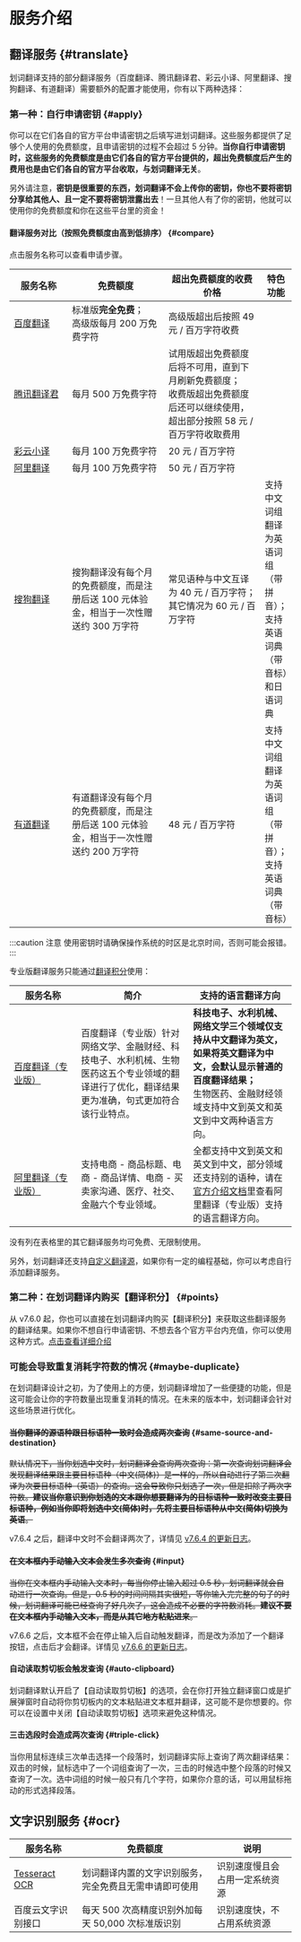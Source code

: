 # 服务介绍

## 翻译服务 {#translate}

划词翻译支持的部分翻译服务（百度翻译、腾讯翻译君、彩云小译、阿里翻译、搜狗翻译、有道翻译）需要额外的配置才能使用，你有以下两种选择：

### 第一种：自行申请密钥 {#apply}

你可以在它们各自的官方平台申请密钥之后填写进划词翻译。这些服务都提供了足够个人使用的免费额度，且申请密钥的过程不会超过 5 分钟。**当你自行申请密钥时，这些服务的免费额度是由它们各自的官方平台提供的，超出免费额度后产生的费用也是由它们各自的官方平台收取，与划词翻译无关**。

另外请注意，**密钥是很重要的东西，划词翻译不会上传你的密钥，你也不要将密钥分享给其他人、且一定不要将密钥泄露出去**！一旦其他人有了你的密钥，他就可以使用你的免费额度和你在这些平台里的资金！

#### 翻译服务对比（按照免费额度由高到低排序） {#compare}

点击服务名称可以查看申请步骤。

<table>
  <colgroup>
    <col width='120' />
    <col width='200' />
    <col width='200' />
  </colgroup>
  <thead>
    <tr>
      <th>服务名称</th>
      <th>免费额度</th>
      <th>超出免费额度的收费价格</th>
      <th>特色功能</th>
    </tr>
  </thead>
  <tbody>
    <tr>
      <td><a href='./baidu-api'>百度翻译</a></td>
      <td>标准版<strong>完全免费</strong>；<br/>高级版每月 200 万免费字符</td>
      <td>高级版超出后按照 49 元 / 百万字符收费</td>
      <td></td>
    </tr>
    <tr>
      <td><a href='./qq-api'>腾讯翻译君</a></td>
      <td>每月 500 万免费字符</td>
      <td>试用版超出免费额度后将不可用，直到下月刷新免费额度；<br/>收费版超出免费额度后还可以继续使用，超出部分按照 58 元 / 百万字符收取费用</td>
      <td></td>
    </tr>
    <tr>
      <td><a href='./caiyun-api'>彩云小译</a></td>
      <td>每月 100 万免费字符</td>
      <td>20 元 / 百万字符</td>
      <td></td>
    </tr>
    <tr>
      <td><a href='./ali-api'>阿里翻译</a></td>
      <td>每月 100 万免费字符</td>
      <td>50 元 / 百万字符</td>
      <td></td>
    </tr>
    <tr>
      <td><a href='./sg-api'>搜狗翻译</a></td>
      <td>搜狗翻译没有每个月的免费额度，而是注册后送 100 元体验金，相当于一次性赠送约 300 万字符</td>
      <td>常见语种与中文互译为 40 元 / 百万字符；<br/>其它情况为 60 元 / 百万字符</td>
      <td>支持中文词组翻译为英语词组（带拼音）；<br/>支持英语词典（带音标）和日语词典</td>
    </tr>
    <tr>
      <td><a href='./youdao-api'>有道翻译</a></td>
      <td>有道翻译没有每个月的免费额度，而是注册后送 100 元体验金，相当于一次性赠送约 200 万字符</td>
      <td>48 元 / 百万字符</td>
      <td>支持中文词组翻译为英语词组（带拼音）；<br/>支持英语词典（带音标）</td>
    </tr>
  </tbody>
</table>

:::caution 注意
使用密钥时请确保操作系统的时区是北京时间，否则可能会报错。
:::

专业版翻译服务只能通过[翻译积分](./tp.md)使用：

<table>
  <colgroup>
    <col width='120' />
    <col width='200' />
  </colgroup>
  <thead>
    <tr>
      <th>服务名称</th>
      <th>简介</th>
      <th>支持的语言翻译方向</th>
    </tr>
  </thead>
  <tbody>
    <tr>
      <td><a href='https://api.fanyi.baidu.com/product/121' target='_blank'>百度翻译（专业版）</a></td>
      <td>百度翻译（专业版）针对网络文学、金融财经、科技电子、水利机械、生物医药这五个专业领域的翻译进行了优化，翻译结果更为准确，句式更加符合该行业特点。</td>
      <td><strong>科技电子、水利机械、网络文学三个领域仅支持从中文翻译为英文，如果将英文翻译为中文，会默认显示普通的百度翻译结果；</strong><br/>生物医药、金融财经领域支持中文到英文和英文到中文两种语言方向。</td>
    </tr>
    <tr>
      <td><a href='https://help.aliyun.com/document_detail/158291.html' target='_blank'>阿里翻译（专业版）</a></td>
      <td>支持电商 - 商品标题、电商 - 商品详情、电商 - 买卖家沟通、医疗、社交、金融六个专业领域。</td>
      <td>全都支持中文到英文和英文到中文，部分领域还支持别的语种，请在<a href='https://help.aliyun.com/document_detail/158291.html' target='_blank'>官方介绍文档</a>里查看阿里翻译（专业版）支持的语言翻译方向。</td>
    </tr>
  </tbody>
</table>

没有列在表格里的其它翻译服务均可免费、无限制使用。

另外，划词翻译还支持[自定义翻译源](custom-api.md)，如果你有一定的编程基础，你可以考虑自行添加翻译服务。

### 第二种：在划词翻译内购买【翻译积分】 {#points}

从 v7.6.0 起，你也可以直接在划词翻译内购买【翻译积分】来获取这些翻译服务的翻译结果。如果你不想自行申请密钥、不想去各个官方平台内充值，你可以使用这种方式。[点击查看详细介绍](./tp.md)

### 可能会导致重复消耗字符数的情况 {#maybe-duplicate}

在划词翻译设计之初，为了使用上的方便，划词翻译增加了一些便捷的功能，但是这可能会让你的字符数量出现重复消耗的情况。在未来的版本中，划词翻译会针对这些场景进行优化。

#### ~~当你翻译的源语种跟目标语种一致时会造成两次查询~~ {#same-source-and-destination}

~~默认情况下，当你划选中文时，划词翻译会查询两次查询：第一次查询划词翻译会发现翻译结果跟主要目标语种（中文(简体)）是一样的，所以自动进行了第二次翻译为次要目标语种（英语）的查询。这会导致你只划选了一次，但是扣除了两次字符数。**建议当你意识到你划选的文本跟你想要翻译为的目标语种一致时改变主要目标语种，例如当你即将划选中文(简体)时，先将主要目标语种从中文(简体)切换为英语**。~~

v7.6.4 之后，翻译中文时不会翻译两次了，详情见 [v7.6.4 的更新日志](../log.md#v7-6-4)。

#### ~~在文本框内手动输入文本会发生多次查询~~ {#input}

~~当你在文本框内手动输入文本时，每当你停止输入超过 0.5 秒，划词翻译就会自动进行一次查询。但是，0.5 秒的时间间隔其实很短，等你输入完完整的句子的时候，划词翻译可能已经查询了好几次了，这会造成不必要的字符数消耗。**建议不要在文本框内手动输入文本，而是从其它地方粘贴进来**。~~

v7.6.6 之后，文本框不会在停止输入后自动触发翻译，而是改为添加了一个翻译按钮，点击后才会翻译。详情见 [v7.6.6 的更新日志](../log.md#v7-6-6)。

#### 自动读取剪切板会触发查询 {#auto-clipboard}

划词翻译默认开启了【自动读取剪切板】的选项，会在你打开独立翻译窗口或是扩展弹窗时自动将你剪切板内的文本粘贴进文本框并翻译，这可能不是你想要的。你可以在设置中关闭【自动读取剪切板】选项来避免这种情况。

#### 三击选段时会造成两次查询 {#triple-click}

当你用鼠标连续三次单击选择一个段落时，划词翻译实际上查询了两次翻译结果：双击的时候，鼠标选中了一个词组查询了一次，三击的时候选中整个段落的时候又查询了一次。选中词组的时候一般只有几个字符，如果你介意的话，可以用鼠标拖动的形式选择段落。

## 文字识别服务 {#ocr}

<table>
  <thead>
    <tr>
      <th>服务名称</th>
      <th>免费额度</th>
      <th>说明</th>
    </tr>
  </thead>
  <tbody>
    <tr>
      <td><a href='https://tesseract-ocr.github.io/' target='_blank'>Tesseract OCR</a></td>
      <td>划词翻译内置的文字识别服务，完全免费且无需申请即可使用</td>
      <td>识别速度慢且会占用一定系统资源</td>
    </tr>
    <tr>
      <td>百度云文字识别接口</td>
      <td>每天 500 次高精度识别外加每天 50,000 次标准版识别</td>
      <td>识别速度快，不占用系统资源</td>
    </tr>
  </tbody>
</table>